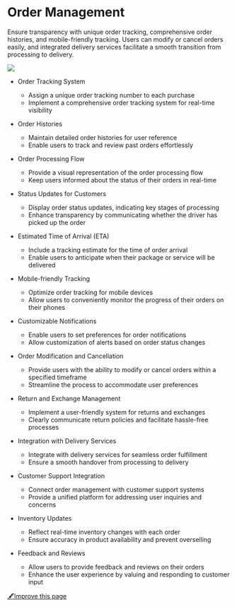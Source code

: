 # **Order Management**

Ensure transparency with unique order tracking, comprehensive order histories, and mobile-friendly tracking. Users can modify or cancel orders easily, and integrated delivery services facilitate a smooth transition from processing to delivery.

![](https://office.erxes.io/gateway/read-file?key=office-erxes-io/0.1562694018668469tetertrdtygersrdtg.png)

- Order Tracking System
    - Assign a unique order tracking number to each purchase
    - Implement a comprehensive order tracking system for real-time visibility
- Order Histories
    - Maintain detailed order histories for user reference
    - Enable users to track and review past orders effortlessly

- Order Processing Flow
    - Provide a visual representation of the order processing flow
    - Keep users informed about the status of their orders in real-time
- Status Updates for Customers
    - Display order status updates, indicating key stages of processing
    - Enhance transparency by communicating whether the driver has picked up the order
- Estimated Time of Arrival (ETA)
    - Include a tracking estimate for the time of order arrival
    - Enable users to anticipate when their package or service will be delivered
- Mobile-friendly Tracking
    - Optimize order tracking for mobile devices
    - Allow users to conveniently monitor the progress of their orders on their phones
- Customizable Notifications
    - Enable users to set preferences for order notifications
    - Allow customization of alerts based on order status changes
- Order Modification and Cancellation
    - Provide users with the ability to modify or cancel orders within a specified timeframe
    - Streamline the process to accommodate user preferences
- Return and Exchange Management
    - Implement a user-friendly system for returns and exchanges
    - Clearly communicate return policies and facilitate hassle-free processes
- Integration with Delivery Services
    - Integrate with delivery services for seamless order fulfillment
    - Ensure a smooth handover from processing to delivery
- Customer Support Integration
    - Connect order management with customer support systems
    - Provide a unified platform for addressing user inquiries and concerns
- Inventory Updates
    - Reflect real-time inventory changes with each order
    - Ensure accuracy in product availability and prevent overselling
- Feedback and Reviews
    - Allow users to provide feedback and reviews on their orders
    - Enhance the user experience by valuing and responding to customer input


[🖋️Improve this page](https://github.com/erxes/erxes-docs/edit/main/src/app/requirement/ecommerce/order/page.mdx)
